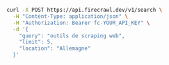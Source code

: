 ```bash cURL
curl -X POST https://api.firecrawl.dev/v1/search \
  -H "Content-Type: application/json" \
  -H "Authorization: Bearer fc-YOUR_API_KEY" \
  -d '{
    "query": "outils de scraping web",
    "limit": 5,
    "location": "Allemagne"
  }'
```
